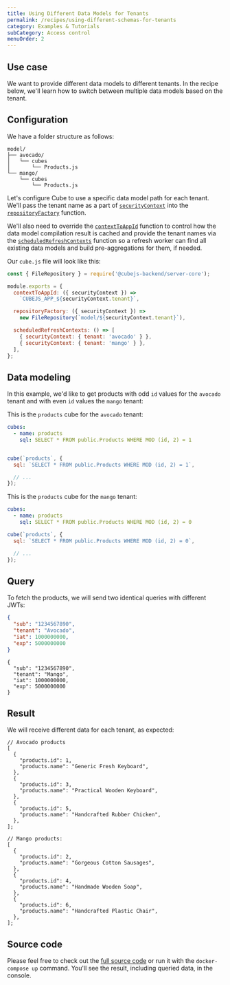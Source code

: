 ```yaml
---
title: Using Different Data Models for Tenants
permalink: /recipes/using-different-schemas-for-tenants
category: Examples & Tutorials
subCategory: Access control
menuOrder: 2
---
```


## Use case

We want to provide different data models to different tenants. In the recipe
below, we'll learn how to switch between multiple data models based on the
tenant.

## Configuration

We have a folder structure as follows:

```tree
model/
├── avocado/
│   └── cubes
│       └── Products.js
└── mango/
    └── cubes
        └── Products.js
```

Let's configure Cube to use a specific data model path for each tenant. We'll
pass the tenant name as a part of
[`securityContext`](https://cube.dev/docs/security/context#top) into the
[`repositoryFactory`](https://cube.dev/docs/config#repository-factory) function.

We'll also need to override the
[`contextToAppId`](https://cube.dev/docs/config#context-to-app-id) function to
control how the data model compilation result is cached and provide the tenant
names via the
[`scheduledRefreshContexts`](https://cube.dev/docs/config#scheduled-refresh-contexts)
function so a refresh worker can find all existing data models and build
pre-aggregations for them, if needed.

Our `cube.js` file will look like this:

```javascript
const { FileRepository } = require('@cubejs-backend/server-core');

module.exports = {
  contextToAppId: ({ securityContext }) =>
    `CUBEJS_APP_${securityContext.tenant}`,

  repositoryFactory: ({ securityContext }) =>
    new FileRepository(`model/${securityContext.tenant}`),

  scheduledRefreshContexts: () => [
    { securityContext: { tenant: 'avocado' } },
    { securityContext: { tenant: 'mango' } },
  ],
};
```

## Data modeling

In this example, we'd like to get products with odd `id` values for the
`avocado` tenant and with even `id` values the `mango` tenant:

This is the `products` cube for the `avocado` tenant:

<CodeTabs>

```yaml
cubes:
  - name: products
    sql: SELECT * FROM public.Products WHERE MOD (id, 2) = 1
```

```javascript

cube(`products`, {
  sql: `SELECT * FROM public.Products WHERE MOD (id, 2) = 1`,

  // ...
});
```

</CodeTabs>

This is the `products` cube for the `mango` tenant:

<CodeTabs>

```yaml
cubes:
  - name: products
    sql: SELECT * FROM public.Products WHERE MOD (id, 2) = 0
```

```javascript
cube(`products`, {
  sql: `SELECT * FROM public.Products WHERE MOD (id, 2) = 0`,

  // ...
});
```

</CodeTabs>

## Query

To fetch the products, we will send two identical queries with different JWTs:

```json
{
  "sub": "1234567890",
  "tenant": "Avocado",
  "iat": 1000000000,
  "exp": 5000000000
}
```

```json5
{
  "sub": "1234567890",
  "tenant": "Mango",
  "iat": 1000000000,
  "exp": 5000000000
}
```

## Result

We will receive different data for each tenant, as expected:

```json5
// Avocado products
[
  {
    "products.id": 1,
    "products.name": "Generic Fresh Keyboard",
  },
  {
    "products.id": 3,
    "products.name": "Practical Wooden Keyboard",
  },
  {
    "products.id": 5,
    "products.name": "Handcrafted Rubber Chicken",
  },
];
```

```json5
// Mango products:
[
  {
    "products.id": 2,
    "products.name": "Gorgeous Cotton Sausages",
  },
  {
    "products.id": 4,
    "products.name": "Handmade Wooden Soap",
  },
  {
    "products.id": 6,
    "products.name": "Handcrafted Plastic Chair",
  },
];
```

## Source code

Please feel free to check out the
[full source code](https://github.com/cube-js/cube/tree/master/examples/recipes/using-different-schemas-for-tenants)
or run it with the `docker-compose up` command. You'll see the result, including
queried data, in the console.
